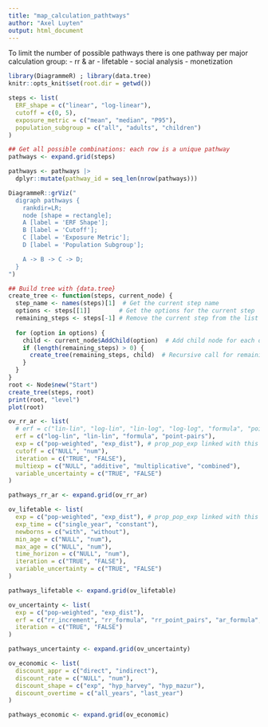 ```yaml
---
title: "map_calculation_pathtways"
author: "Axel Luyten"
output: html_document
---
```


To limit the number of possible pathways there is one pathway per major calculation group:
- rr & ar
- lifetable
- social analysis
- monetization

```r
library(DiagrammeR) ; library(data.tree)
knitr::opts_knit$set(root.dir = getwd()) 

steps <- list(
  ERF_shape = c("linear", "log-linear"),
  cutoff = c(0, 5),
  exposure_metric = c("mean", "median", "P95"),
  population_subgroup = c("all", "adults", "children")
)

## Get all possible combinations: each row is a unique pathway
pathways <- expand.grid(steps)

pathways <- pathways |> 
  dplyr::mutate(pathway_id = seq_len(nrow(pathways)))

DiagrammeR::grViz("
  digraph pathways {
    rankdir=LR;
    node [shape = rectangle];
    A [label = 'ERF Shape'];
    B [label = 'Cutoff'];
    C [label = 'Exposure Metric'];
    D [label = 'Population Subgroup'];

    A -> B -> C -> D;
  }
")

## Build tree with {data.tree}
create_tree <- function(steps, current_node) {
  step_name <- names(steps)[1]  # Get the current step name
  options <- steps[[1]]        # Get the options for the current step
  remaining_steps <- steps[-1] # Remove the current step from the list
  
  for (option in options) {
    child <- current_node$AddChild(option)  # Add child node for each option
    if (length(remaining_steps) > 0) {
      create_tree(remaining_steps, child)  # Recursive call for remaining steps
    }
  }
}
root <- Node$new("Start")
create_tree(steps, root)
print(root, "level")
plot(root)
```


```r
ov_rr_ar <- list(
  # erf = c("lin-lin", "log-lin", "lin-log", "log-log", "formula", "point-pairs"),
  erf = c("log-lin", "lin-lin", "formula", "point-pairs"),
  exp = c("pop-weighted", "exp_dist"), # prop_pop_exp linked with this
  cutoff = c("NULL", "num"),
  iteration = c("TRUE", "FALSE"),
  multiexp = c("NULL", "additive", "multiplicative", "combined"),
  variable_uncertainty = c("TRUE", "FALSE")
)

pathways_rr_ar <- expand.grid(ov_rr_ar)
```


```r

ov_lifetable <- list(
  exp = c("pop-weighted", "exp_dist"), # prop_pop_exp linked with this
  exp_time = c("single_year", "constant"),
  newborns = c("with", "without"),
  min_age = c("NULL", "num"),
  max_age = c("NULL", "num"),
  time_horizon = c("NULL", "num"),
  iteration = c("TRUE", "FALSE"),
  variable_uncertainty = c("TRUE", "FALSE")
)

pathways_lifetable <- expand.grid(ov_lifetable)
```

```r

ov_uncertainty <- list(
  exp = c("pop-weighted", "exp_dist"),
  erf = c("rr_increment", "rr_formula", "rr_point_pairs", "ar_formula", "ar_point_pairs"),
  iteration = c("TRUE", "FALSE")
)

pathways_uncertainty <- expand.grid(ov_uncertainty)
```

```r

ov_economic <- list(
  discount_appr = c("direct", "indirect"),
  discount_rate = c("NULL", "num"),
  discount_shape = c("exp", "hyp_harvey", "hyp_mazur"),
  discount_overtime = c("all_years", "last_year")
)

pathways_economic <- expand.grid(ov_economic)
```


